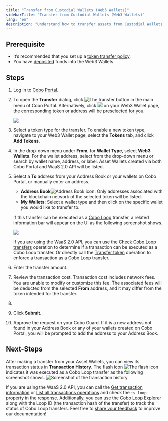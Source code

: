 ```yaml
---
title: "Transfer from Custodial Wallets (Web3 Wallets)"
sidebarTitle: "Transfer from Custodial Wallets (Web3 Wallets)"
lang: "en"
description: "Understand how to transfer assets from Custodial Wallets (Web3 Wallets) in Cobo Portal, streamlining your digital asset management."
---
```



## Prerequisite

- It’s recommended that you set up a [token transfer policy](/en/portal/risk-controls/off-chain-tx-set-transfer).
- You have [deposited](/en/portal/custodial-wallets/transfers) funds into the Web3 Wallets.

## Steps

1. Log in to [Cobo Portal](https://portal.cobo.com/login).

2. To open the **Transfer** dialog, click <img src="/en/images/transfers/transfer-button.svg" className="icon" alt="The transfer button" /> in the main menu of Cobo Portal. Alternatively, click <img src="/en/images/custodial-wallet/withdraw-icon.png" className="icon"/> on your Web3 Wallet page, the corresponding token or address will be preselected for you.

    <img src="/en/images/transfers/transfer-button-location.png" className="screenshot_modal"/>

3. Select a token type for the transfer. To enable a new token type, navigate to your Web3 Wallet page, select the **Tokens** tab, and click **Add Tokens**.

4. In the drop-down menu under **From**, for **Wallet Type**, select **Web3 Wallets**. For the wallet address, select from the drop-down menu or search by wallet name, address, or label. Asset Wallets created via both Cobo Portal and WaaS 2.0 API will be listed.

5. Select a **To** address from your Address Book or your wallets on Cobo Portal, or manually enter an address.
    
    - **Address Book**<img src="/en/images/common/icon_address_book.svg" className="icon" alt="Address Book icon" />: Only addresses associated with the blockchain network of the selected token will be listed.
    - **My Wallets**: Select a wallet type and then click on the specific wallet you would like to transfer to.

    If this transfer can be executed as a [Cobo Loop](/en/portal/custodial-wallets/cobo-loop) transfer, a related information bar will appear on the UI as the following screenshot shows.
    
    <img src="/en/images/custodial-wallet/web3/web3-wallet-cobo-loop.png" className="screenshot_full_screen"/>

    <Info>If you are using the WaaS 2.0 API, you can use the [Check Cobo Loop transfers](https://www.cobo.com/developers/v2/api-references/transactions/check-loop-transfers) operation to determine if a transaction can be executed as a Cobo Loop transfer. Or directly call the [Transfer token](https://www.cobo.com/developers/v2/api-references/transactions/transfer-token) operation to enforce a transaction as a Cobo Loop transfer.</Info>

6. Enter the transfer amount.

7. Review the transaction cost. Transaction cost includes network fees. You are unable to modify or customize this fee. The associated fees will be deducted from the selected **From** address, and it may differ from the token intended for the transfer.

8. <MySnippet />

9. Click **Submit**.

10. Approve the request on your Cobo Guard. If it is a new address not found in your Address Book or any of your wallets created on Cobo Portal, you will be prompted to add the address to your Address Book.

## Next-Steps

After making a transfer from your Asset Wallets, you can view its transaction status in **Transaction History**. The flash icon <img src="/en/images/custodial-wallet/icon_loop.png" className="icon" alt="The flash icon" /> indicates it was executed as a Cobo Loop transfer as the following screenshot shows.
<img src="/en/images/transfers/loop_history.png" className="screenshot_full_screen" alt="Screenshot of the transaction history" />

If you are using the WaaS 2.0 API, you can call the [Get transaction information](https://www.cobo.com/developers/v2/api-references/transactions/get-transaction-information) or [List all transactions operations](https://www.cobo.com/developers/v2/api-references/transactions/list-all-transactions) and check the `is_loop` property in the response. 
Additionally, you can use the [Cobo Loop Explorer](https://loop.top/) along with the Loop ID (the transaction hash of the transfer) to track the status of Cobo Loop transfers.
<Tip>Feel free to [share your feedback](https://forms.zohopublic.com/cobo/form/DocumentFeedbackForm/formperma/QvLOhxJv1_JMsJ-1dleZ8Itb_7rzN-LtgvsDdxosoVI?referrername=manuals) to improve our documentation!</Tip>